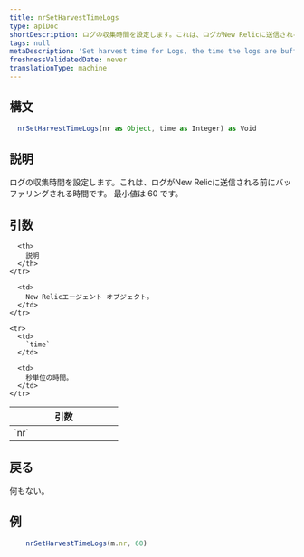 ```yaml
---
title: nrSetHarvestTimeLogs
type: apiDoc
shortDescription: ログの収集時間を設定します。これは、ログがNew Relicに送信される前にバッファリングされる時間です。
tags: null
metaDescription: 'Set harvest time for Logs, the time the logs are buffered before being sent to New Relic.'
freshnessValidatedDate: never
translationType: machine
---
```


## 構文

```js
  nrSetHarvestTimeLogs(nr as Object, time as Integer) as Void
```

## 説明

ログの収集時間を設定します。これは、ログがNew Relicに送信される前にバッファリングされる時間です。 最小値は 60 です。

## 引数

<table>
  <thead>
    <tr>
      <th width="25%">
        引数
      </th>

      <th>
        説明
      </th>
    </tr>
  </thead>

  <tbody>
    <tr>
      <td>
        `nr`
      </td>

      <td>
        New Relicエージェント オブジェクト。
      </td>
    </tr>

    <tr>
      <td>
        `time`
      </td>

      <td>
        秒単位の時間。
      </td>
    </tr>
  </tbody>
</table>

## 戻る

何もない。

## 例

```js
  	nrSetHarvestTimeLogs(m.nr, 60)
```